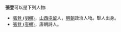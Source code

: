 '''張登'''可以是下列人物:
*[[張登_(明朝)|張登 (明朝)]]，[[山西|山西]][[屯留|屯留]]人，[[明朝|明朝]]政治人物。舉人出身。
*[[張登_(唐朝)|張登 (唐朝)]]，唐朝詩人。
{{disambig|C}}